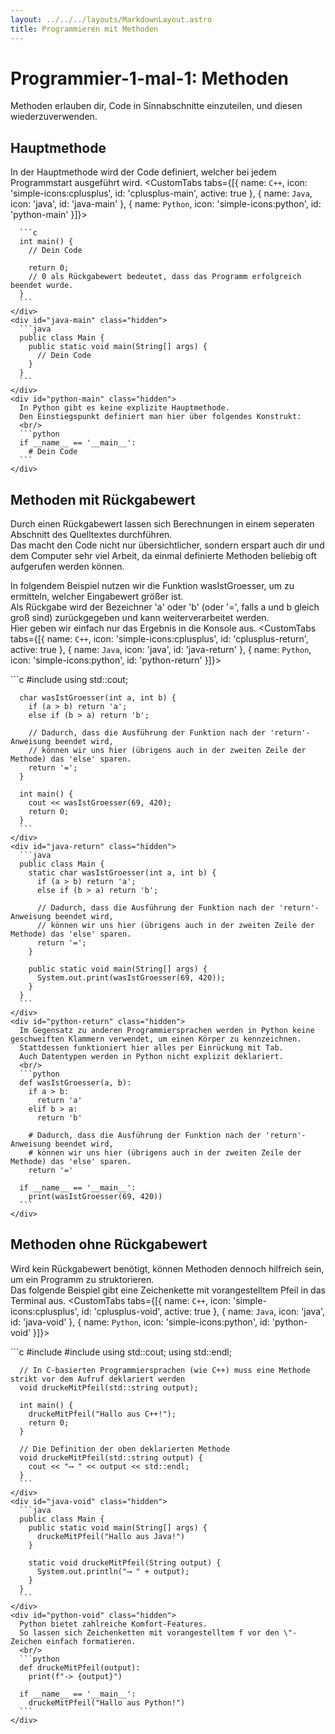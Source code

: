 ```yaml
---
layout: ../../../layouts/MarkdownLayout.astro
title: Programmieren mit Methoden
---
```



# Programmier-1-mal-1: Methoden

Methoden erlauben dir, Code in Sinnabschnitte einzuteilen, und diesen wiederzuverwenden. 

## Hauptmethode <Difficulty difficulty='easy' />
In der Hauptmethode wird der Code definiert, welcher bei jedem Programmstart ausgeführt wird.
<CustomTabs tabs={[{
    name: `C++`,
    icon: 'simple-icons:cplusplus',
    id: 'cplusplus-main',
    active: true
}, {
    name: `Java`,
    icon: 'java',
    id: 'java-main'
}, {
    name: `Python`,
    icon: 'simple-icons:python',
    id: 'python-main'
}]}>
    <div id="cplusplus-main" data-active="true">
      
      ```c
      int main() {
        // Dein Code

        return 0;
        // 0 als Rückgabewert bedeutet, dass das Programm erfolgreich beendet wurde.
      }
      ```
    </div>
    <div id="java-main" class="hidden">
      ```java
      public class Main {
        public static void main(String[] args) {
          // Dein Code
        }
      }
      ```
    </div>
    <div id="python-main" class="hidden">
      In Python gibt es keine explizite Hauptmethode.  
      Den Einstiegspunkt definiert man hier über folgendes Konstrukt:
      <br/>
      ```python
      if __name__ == '__main__':
        # Dein Code
      ```
    </div>
</CustomTabs>

## Methoden mit Rückgabewert <Difficulty difficulty='medium' />
Durch einen Rückgabewert lassen sich Berechnungen in einem seperaten Abschnitt des Quelltextes durchführen.  
Das macht den Code nicht nur übersichtlicher, sondern erspart auch dir und dem Computer sehr viel Arbeit, da einmal definierte Methoden beliebig oft aufgerufen werden können.  

In folgendem Beispiel nutzen wir die Funktion wasIstGroesser, um zu ermitteln, welcher Eingabewert größer ist.  
Als Rückgabe wird der Bezeichner 'a' oder 'b' (oder '=', falls a und b gleich groß sind) zurückgegeben und kann weiterverarbeitet werden.  
Hier geben wir einfach nur das Ergebnis in die Konsole aus.
<CustomTabs tabs={[{
    name: `C++`,
    icon: 'simple-icons:cplusplus',
    id: 'cplusplus-return',
    active: true
}, {
    name: `Java`,
    icon: 'java',
    id: 'java-return'
}, {
    name: `Python`,
    icon: 'simple-icons:python',
    id: 'python-return'
}]}>
    <div id="cplusplus-return" data-active="true">
      ```c
      #include <iostream>
      using std::cout;

      char wasIstGroesser(int a, int b) {
        if (a > b) return 'a';
        else if (b > a) return 'b';

        // Dadurch, dass die Ausführung der Funktion nach der 'return'-Anweisung beendet wird,
        // können wir uns hier (übrigens auch in der zweiten Zeile der Methode) das 'else' sparen.
        return '=';
      }

      int main() {
        cout << wasIstGroesser(69, 420);
        return 0;
      }
      ```
    </div>
    <div id="java-return" class="hidden">
      ```java
      public class Main {
        static char wasIstGroesser(int a, int b) {
          if (a > b) return 'a';
          else if (b > a) return 'b';

          // Dadurch, dass die Ausführung der Funktion nach der 'return'-Anweisung beendet wird,
          // können wir uns hier (übrigens auch in der zweiten Zeile der Methode) das 'else' sparen.
          return '=';
        }

        public static void main(String[] args) {
          System.out.print(wasIstGroesser(69, 420));
        }
      }
      ```
    </div>
    <div id="python-return" class="hidden">
      Im Gegensatz zu anderen Programmiersprachen werden in Python keine geschweiften Klammern verwendet, um einen Körper zu kennzeichnen.  
      Stattdessen funktioniert hier alles per Einrückung mit Tab.  
      Auch Datentypen werden in Python nicht explizit deklariert.  
      <br/>
      ```python
      def wasIstGroesser(a, b):
        if a > b:
          return 'a'
        elif b > a:
          return 'b'

        # Dadurch, dass die Ausführung der Funktion nach der 'return'-Anweisung beendet wird,
        # können wir uns hier (übrigens auch in der zweiten Zeile der Methode) das 'else' sparen.
        return '='
      
      if __name__ == '__main__':
        print(wasIstGroesser(69, 420))
      ```
    </div>
</CustomTabs>

## Methoden ohne Rückgabewert <Difficulty difficulty='easy' />
Wird kein Rückgabewert benötigt, können Methoden dennoch hilfreich sein, um ein Programm zu struktorieren.  
Das folgende Beispiel gibt eine Zeichenkette mit vorangestelltem Pfeil in das Terminal aus.
<CustomTabs tabs={[{
    name: `C++`,
    icon: 'simple-icons:cplusplus',
    id: 'cplusplus-void',
    active: true
}, {
    name: `Java`,
    icon: 'java',
    id: 'java-void'
}, {
    name: `Python`,
    icon: 'simple-icons:python',
    id: 'python-void'
}]}>
    <div id="cplusplus-void" data-active="true">
      ```c
      #include <iostream>
      #include <string>
      using std::cout;
      using std::endl;

      // In C-basierten Programmiersprachen (wie C++) muss eine Methode strikt vor dem Aufruf deklariert werden
      void druckeMitPfeil(std::string output);

      int main() {
        druckeMitPfeil("Hallo aus C++!");
        return 0;
      }

      // Die Definition der oben deklarierten Methode
      void druckeMitPfeil(std::string output) {
        cout << "⟶ " << output << std::endl;
      }
      ```
    </div>
    <div id="java-void" class="hidden">
      ```java
      public class Main {
        public static void main(String[] args) {
          druckeMitPfeil("Hallo aus Java!")
        }

        static void druckeMitPfeil(String output) {
          System.out.println("⟶ " + output);
        }
      }
      ```
    </div>
    <div id="python-void" class="hidden">
      Python bietet zahlreiche Komfort-Features.  
      So lassen sich Zeichenketten mit vorangestelltem f vor den \"-Zeichen einfach formatieren.  
      <br/>
      ```python
      def druckeMitPfeil(output):
        print(f"-> {output}")
      
      if __name__ == '__main__':
        druckeMitPfeil("Hallo aus Python!")
      ```
    </div>
</CustomTabs>